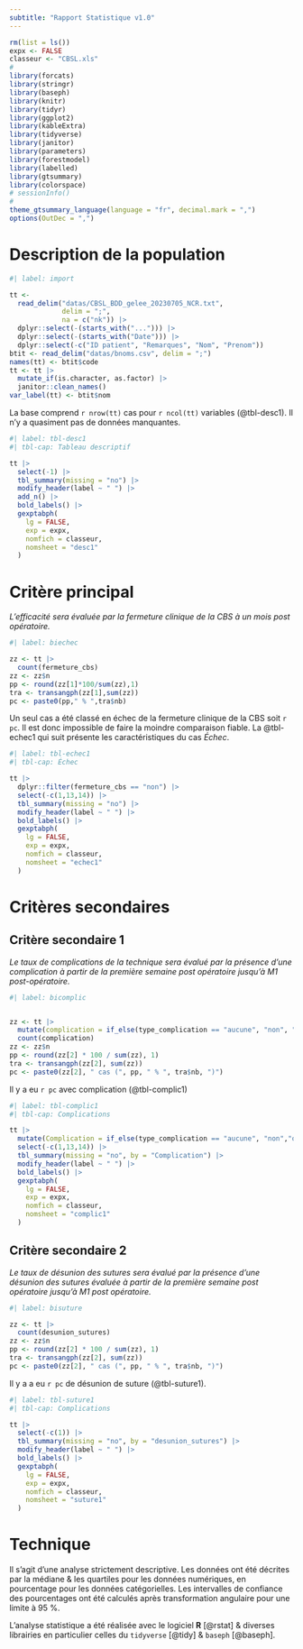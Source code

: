 ```yaml
---
subtitle: "Rapport Statistique v1.0"
---
```


```r
rm(list = ls())
expx <- FALSE
classeur <- "CBSL.xls"
#
library(forcats)
library(stringr)
library(baseph)
library(knitr)
library(tidyr)
library(ggplot2)
library(kableExtra)
library(tidyverse)
library(janitor)
library(parameters)
library(forestmodel)
library(labelled)
library(gtsummary)
library(colorspace)
# sessionInfo()
#
theme_gtsummary_language(language = "fr", decimal.mark = ",")
options(OutDec = ",")
```


# Description de la population


```r
#| label: import

tt <-
  read_delim("datas/CBSL_BDD_gelee_20230705_NCR.txt",
             delim = ";",
             na = c("nk")) |>
  dplyr::select(-(starts_with("..."))) |>
  dplyr::select(-(starts_with("Date"))) |>
  dplyr::select(-c("ID patient", "Remarques", "Nom", "Prenom"))
btit <- read_delim("datas/bnoms.csv", delim = ";")
names(tt) <- btit$code
tt <- tt |>
  mutate_if(is.character, as.factor) |>
  janitor::clean_names()
var_label(tt) <- btit$nom
```


La base comprend `r nrow(tt)` cas pour `r ncol(tt)` variables (@tbl-desc1). Il n'y a quasiment pas de données manquantes. 


```r
#| label: tbl-desc1
#| tbl-cap: Tableau descriptif

tt |>
  select(-1) |>
  tbl_summary(missing = "no") |>
  modify_header(label ~ " ") |>
  add_n() |>
  bold_labels() |>
  gexptabph(
    lg = FALSE,
    exp = expx,
    nomfich = classeur,
    nomsheet = "desc1"
  )
```


# Critère principal

*L’efficacité sera évaluée par la fermeture clinique de la CBS à un mois post opératoire.*


```r
#| label: biechec

zz <- tt |> 
  count(fermeture_cbs)
zz <- zz$n
pp <- round(zz[1]*100/sum(zz),1)
tra <- transangph(zz[1],sum(zz))
pc <- paste0(pp," % ",tra$nb)
```


Un seul cas a été classé en échec de la fermeture clinique de la CBS soit `r pc`.  Il est donc impossible de faire la moindre comparaison fiable. La @tbl-echec1 qui suit présente les caractéristiques du cas *Échec*.


```r
#| label: tbl-echec1
#| tbl-cap: Échec

tt |>
  dplyr::filter(fermeture_cbs == "non") |> 
  select(-c(1,13,14)) |>
  tbl_summary(missing = "no") |>
  modify_header(label ~ " ") |>
  bold_labels() |>
  gexptabph(
    lg = FALSE,
    exp = expx,
    nomfich = classeur,
    nomsheet = "echec1"
  )
```


# Critères secondaires

## Critère secondaire 1
*Le taux de complications de la technique sera évalué par la présence d’une complication à partir de la première semaine post opératoire jusqu’à M1 post-opératoire.*


```r
#| label: bicomplic


zz <- tt |>
  mutate(complication = if_else(type_complication == "aucune", "non", "oui")) |>
  count(complication)
zz <- zz$n
pp <- round(zz[2] * 100 / sum(zz), 1)
tra <- transangph(zz[2], sum(zz))
pc <- paste0(zz[2], " cas (", pp, " % ", tra$nb, ")")
```


Il y a eu `r pc` avec complication (@tbl-complic1) 


```r
#| label: tbl-complic1
#| tbl-cap: Complications

tt |>
  mutate(Complication = if_else(type_complication == "aucune", "non","oui")) |>
  select(-c(1,13,14)) |>
  tbl_summary(missing = "no", by = "Complication") |>
  modify_header(label ~ " ") |>
  bold_labels() |>
  gexptabph(
    lg = FALSE,
    exp = expx,
    nomfich = classeur,
    nomsheet = "complic1"
  )
```

## Critère secondaire 2

*Le taux de désunion des sutures sera évalué par la présence d’une désunion des sutures évaluée à partir de la première semaine post opératoire jusqu’à M1 post opératoire.*


```r
#| label: bisuture

zz <- tt |>
  count(desunion_sutures)
zz <- zz$n
pp <- round(zz[2] * 100 / sum(zz), 1)
tra <- transangph(zz[2], sum(zz))
pc <- paste0(zz[2], " cas (", pp, " % ", tra$nb, ")")
```


Il y a a eu `r pc` de désunion de suture (@tbl-suture1). 


```r
#| label: tbl-suture1
#| tbl-cap: Complications

tt |>
  select(-c(1)) |>
  tbl_summary(missing = "no", by = "desunion_sutures") |>
  modify_header(label ~ " ") |>
  bold_labels() |>
  gexptabph(
    lg = FALSE,
    exp = expx,
    nomfich = classeur,
    nomsheet = "suture1"
  )
```


# Technique

Il s'agit d'une analyse strictement descriptive.  Les données ont été décrites par la médiane & les quartiles pour les données numériques, en pourcentage pour les données catégorielles. Les intervalles de confiance des pourcentages ont été calculés après transformation angulaire pour une limite à 95 %.

L'analyse statistique a été réalisée avec le logiciel **R** [@rstat] & diverses librairies en particulier celles du `tidyverse` [@tidy] & `baseph` [@baseph].